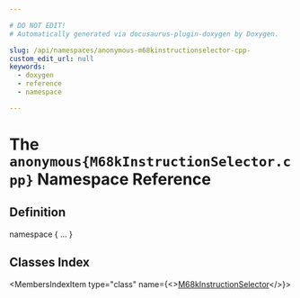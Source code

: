 ```yaml
---

# DO NOT EDIT!
# Automatically generated via docusaurus-plugin-doxygen by Doxygen.

slug: /api/namespaces/anonymous-m68kinstructionselector-cpp-
custom_edit_url: null
keywords:
  - doxygen
  - reference
  - namespace

---
```





# The `anonymous{M68kInstructionSelector.cpp}` Namespace Reference

<DoxygenPage pluginConfig={pluginConfig}>



## Definition

<CodeBlock>namespace &#123; ... &#125;</CodeBlock>

## Classes Index

<MembersIndex>

<MembersIndexItem
  type="class"
  name={<><a href="/docs/api/classes/anonymous-namespace-m68kinstructionselector-cpp-/m68kinstructionselector">M68kInstructionSelector</a></>}>
</MembersIndexItem>

</MembersIndex>


</DoxygenPage>
